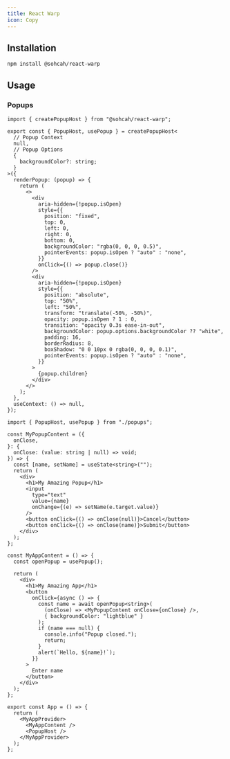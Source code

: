 ```yaml
---
title: React Warp
icon: Copy
---
```


## Installation

```package-install
npm install @sohcah/react-warp
```

## Usage

### Popups

```tsx ts2js title="popups.ts"
import { createPopupHost } from "@sohcah/react-warp";

export const { PopupHost, usePopup } = createPopupHost<
  // Popup Context
  null,
  // Popup Options
  {
    backgroundColor?: string;
  }
>({
  renderPopup: (popup) => {
    return (
      <>
        <div
          aria-hidden={!popup.isOpen}
          style={{
            position: "fixed",
            top: 0,
            left: 0,
            right: 0,
            bottom: 0,
            backgroundColor: "rgba(0, 0, 0, 0.5)",
            pointerEvents: popup.isOpen ? "auto" : "none",
          }}
          onClick={() => popup.close()}
        />
        <div
          aria-hidden={!popup.isOpen}
          style={{
            position: "absolute",
            top: "50%",
            left: "50%",
            transform: "translate(-50%, -50%)",
            opacity: popup.isOpen ? 1 : 0,
            transition: "opacity 0.3s ease-in-out",
            backgroundColor: popup.options.backgroundColor ?? "white",
            padding: 16,
            borderRadius: 8,
            boxShadow: "0 0 10px 0 rgba(0, 0, 0, 0.1)",
            pointerEvents: popup.isOpen ? "auto" : "none",
          }}
        >
          {popup.children}
        </div>
      </>
    );
  },
  useContext: () => null,
});
```

```tsx ts2js title="App.tsx"
import { PopupHost, usePopup } from "./popups";

const MyPopupContent = ({
  onClose,
}: {
  onClose: (value: string | null) => void;
}) => {
  const [name, setName] = useState<string>("");
  return (
    <div>
      <h1>My Amazing Popup</h1>
      <input
        type="text"
        value={name}
        onChange={(e) => setName(e.target.value)}
      />
      <button onClick={() => onClose(null)}>Cancel</button>
      <button onClick={() => onClose(name)}>Submit</button>
    </div>
  );
};

const MyAppContent = () => {
  const openPopup = usePopup();

  return (
    <div>
      <h1>My Amazing App</h1>
      <button
        onClick={async () => {
          const name = await openPopup<string>(
            (onClose) => <MyPopupContent onClose={onClose} />,
            { backgroundColor: "lightblue" }
          );
          if (name === null) {
            console.info("Popup closed.");
            return;
          }
          alert(`Hello, ${name}!`);
        }}
      >
        Enter name
      </button>
    </div>
  );
};

export const App = () => {
  return (
    <MyAppProvider>
      <MyAppContent />
      <PopupHost />
    </MyAppProvider>
  );
};
```
